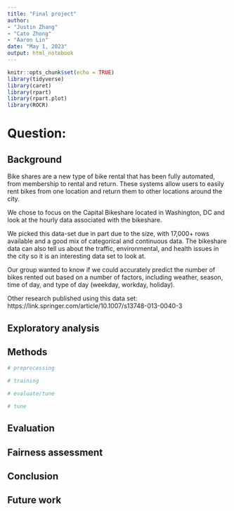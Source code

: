 ```yaml
---
title: "Final project"
author: 
- "Justin Zhang"
- "Cato Zhong"
- "Aaron Lin"
date: "May 1, 2023"
output: html_notebook
---
```


```r
knitr::opts_chunk$set(echo = TRUE)
library(tidyverse)
library(caret)
library(rpart)
library(rpart.plot)
library(ROCR)

```
# Question:
## Background
Bike shares are a new type of bike rental that has been fully automated, from membership to rental and return. These systems allow users to easily rent bikes from one location and return them to other locations around the city.

We chose to focus on the Capital Bikeshare located in Washington, DC and look at the hourly data associated with the bikeshare.

We picked this data-set due in part due to the size, with 17,000+ rows available and a good mix of categorical and continuous data. The bikeshare data can also tell us about the traffic, environmental, and health issues in the city so it is an interesting data set to look at.

Our group wanted to know if we could accurately predict the number of bikes rented out based on a number of factors, including weather, season, time of day, and type of day (weekday, workday, holiday).

Other research published using this data set:
https://link.springer.com/article/10.1007/s13748-013-0040-3



## Exploratory analysis
## Methods
```r
# preprocessing
```

```r
# training
```

```r
# evaluate/tune
```

```r
# tune
```
## Evaluation
## Fairness assessment
## Conclusion
## Future work